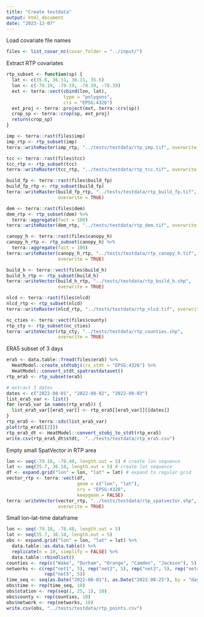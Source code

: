 ```yaml
---
title: "Create testdata"
output: html_document
date: "2023-12-07"
---
```


Load covariate file names

```r
files <- list_covar_nc(covar_folder = "../input/")
```

Extract RTP covariates 

```r
rtp_subset <- function(sp) {
  lat <- c(35.6, 36.11, 36.11, 35.6)
  lon <- c(-79.19, -79.19, -78.39, -78.39)
  ext <- terra::vect(cbind(lon, lat),
                     type = "polygons",
                     crs = "EPSG:4326")
  ext_proj <- terra::project(ext, terra::crs(sp))
  crop_sp <- terra::crop(sp, ext_proj)
  return(crop_sp)
}
```

```r
imp <- terra::rast(files$imp)
imp_rtp <- rtp_subset(imp)
terra::writeRaster(imp_rtp, "../tests/testdata/rtp_imp.tif", overwrite = TRUE)

tcc <- terra::rast(files$tcc)
tcc_rtp <- rtp_subset(tcc)
terra::writeRaster(tcc_rtp, "../tests/testdata/rtp_tcc.tif", overwrite = TRUE)

build_fp <- terra::rast(files$build_fp)
build_fp_rtp <- rtp_subset(build_fp)
terra::writeRaster(build_fp_rtp, "../tests/testdata/rtp_build_fp.tif",
                   overwrite = TRUE)

dem <- terra::rast(files$dem)
dem_rtp <- rtp_subset(dem) %>%
  terra::aggregate(fact = 100)
terra::writeRaster(dem_rtp, "../tests/testdata/rtp_dem.tif", overwrite = TRUE)

canopy_h <- terra::rast(files$canopy_h)
canopy_h_rtp <- rtp_subset(canopy_h) %>%
  terra::aggregate(fact = 100)
terra::writeRaster(canopy_h_rtp, "../tests/testdata/rtp_canopy_h.tif",
                   overwrite = TRUE)

build_h <- terra::vect(files$build_h)
build_h_rtp <- rtp_subset(build_h)
terra::writeVector(build_h_rtp, "../tests/testdata/rtp_build_h.shp",
                   overwrite = TRUE)

nlcd <- terra::rast(files$nlcd)
nlcd_rtp <- rtp_subset(nlcd)
terra::writeRaster(nlcd_rtp, "../tests/testdata/rtp_nlcd.tif", overwrite = TRUE)

nc_cties <- terra::vect(files$county)
rtp_cty <- rtp_subset(nc_cties)
terra::writeVector(rtp_cty, "../tests/testdata/rtp_counties.shp",
                   overwrite = TRUE)
```

ERA5 subset of 3 days

```r
era5 <- data.table::fread(files$era5) %>%
  HeatModel::create_stdtobj(crs_stdt = "EPSG:4326") %>%
  HeatModel::convert_stdt_spatrastdataset()
rtp_era5 <- rtp_subset(era5)

# extract 3 dates
dates <- c("2022-08-01", "2022-08-02", "2022-08-03")
list_era5_var <- list()
for (era5_var in names(rtp_era5)) {
  list_era5_var[[era5_var]] <- rtp_era5[[era5_var]][[dates]]
}
rtp_era5 <- terra::sds(list_era5_var)
plot(rtp_era5[[2]])
rtp_era5_dt <- HeatModel::convert_stobj_to_stdt(rtp_era5)
write.csv(rtp_era5_dt$stdt,  "../tests/testdata/rtp_era5.csv")
```



Empty small SpatVector in RTP area 

```r
lon <- seq(-79.18, -78.40, length.out = 5) # create lon sequence
lat <- seq(35.7, 36.10, length.out = 5) # create lat sequence
df <- expand.grid("lon" = lon, "lat" = lat) # expand to regular grid
vector_rtp <- terra::vect(df,
                          geom = c("lon", "lat"),
                          crs = "EPSG:4326",
                          keepgeom = FALSE)
terra::writeVector(vector_rtp, "../tests/testdata/rtp_spatvector.shp",
                   overwrite = TRUE)
```

Small lon-lat-time dataframe

```r
lon <- seq(-79.18, -78.40, length.out = 5)
lat <- seq(35.7, 36.10, length.out = 5)
obs <- expand.grid("lon" = lon, "lat" = lat) %>%
  data.table::as.data.table() %>%
  replicate(n = 10, simplify = FALSE) %>%
  data.table::rbindlist()
counties <- rep(c("Wake", "Durham", "Orange", "Camden", "Jackson"), 5)
networks <- c(rep("net1", 5), rep("net2", 5), rep("net3", 5), rep("net4", 5),
              rep("net5", 5))
time_seq <- seq(as.Date("2022-08-01"), as.Date("2022-08-25"), by = "day")
obs$time <- rep(time_seq, 10)
obs$station <- rep(seq(1, 25, 1), 10)
obs$county <- rep(counties, 10)
obs$network <- rep(networks, 10)
write.csv(obs, "../tests/testdata/rtp_points.csv")
```

